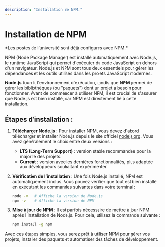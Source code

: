 ```yaml
---
description: "Installation de NPM."
---
```


# Installation de NPM
<Callout type='info' emoji="⚠️">
*Les postes de l’université sont déjà configurés avec NPM.*
</Callout>

NPM (Node Package Manager) est installé automatiquement avec Node.js, le runtime JavaScript qui permet d'exécuter du code JavaScript en dehors d'un navigateur. Node.js et NPM sont tous deux essentiels pour gérer les dépendances et les outils utilisés dans les projets JavaScript modernes. 

**Node.js** fournit l'environnement d'exécution, tandis que **NPM** permet de gérer les bibliothèques (ou "paquets") dont un projet a besoin pour fonctionner. Avant de commencer à utiliser NPM, il est crucial de s'assurer que Node.js est bien installé, car NPM est directement lié à cette installation.

## Étapes d’installation :
1. **Télécharger Node.js** : Pour installer NPM, vous devez d'abord télécharger et installer Node.js depuis le site officiel [nodejs.org](https://nodejs.org). Vous avez généralement le choix entre deux versions :
   - **LTS (Long-Term Support)** : version stable recommandée pour la majorité des projets.
   - **Current** : version avec les dernières fonctionnalités, plus adaptée aux développeurs souhaitant expérimenter.

2. **Vérification de l’installation** : Une fois Node.js installé, NPM est automatiquement inclus. Vous pouvez vérifier que tout est bien installé en exécutant les commandes suivantes dans votre terminal :
   ```bash copy
   node -v   # Affiche la version de Node.js
   npm -v    # Affiche la version de NPM
   ```

3. **Mise à jour de NPM** : Il est parfois nécessaire de mettre à jour NPM après l'installation de Node.js. Pour cela, utilisez la commande suivante :
   ```bash copy
   npm install -g npm
   ```

Avec ces étapes simples, vous serez prêt à utiliser NPM pour gérer vos projets, installer des paquets et automatiser des tâches de développement.